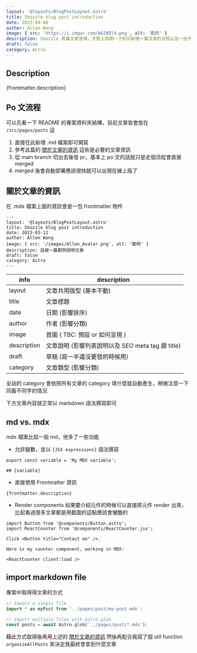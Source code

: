 ```yaml
---
layout: '@layouts/BlogPostLayout.astro'
title: Shozzle blog post introduction
date: 2023-04-08
author: Allen Wang
image: { src: 'https://i.imgur.com/b6Zd8l4.png', alt: '範例' }
description: Shozzle 首篇文章登場，大致上說明一下如何新增一篇文章的流程以及一些內容的說明
draft: false
category: Astro
---
```


## Description

<p>{frontmatter.description}</p>

## Po 文流程

可以先看一下 README 的專案資料夾結構，目前文章皆會放在 `/src/pages/posts` 這

1. 直接在此新增 .md 檔案即可開寫
2. 參考此篇的 [關於文章的資訊](#關於文章的資訊) 這些是必要的文章資訊
3. 從 main branch 切出去後發 pr，基本上 po 文的話就只是走個流程會直接 merged
4. merged 後會自動部署應該很快就可以出現在線上版了

## 關於文章的資訊

在 .mdx 檔案上面的資訊會是一包 frontmatter 物件

```markup
---
layout: '@layouts/BlogPostLayout.astro'
title: Shozzle blog post introduction
date: 2023-03-12
author: Allen Wang
image: { src: '/images/Allen_Avatar.png', alt: '範例' }
description: 這是一篇範例說明文章
draft: false
category: Astro
---
```

| info        | description                                       |
| ----------- | ------------------------------------------------- |
| layout      | 文章共用版型 (基本不動)                           |
| title       | 文章標題                                          |
| date        | 日期 (影響排序)                                   |
| author      | 作者 (影響分類)                                   |
| image       | 首圖 ( TBC: 預設 or 如何呈現 )                    |
| description | 文章說明 (影響列表說明以及 SEO meta tag 跟 title) |
| draft       | 草稿 (寫一半還沒要發的時候用)                     |
| category    | 文章類型 (影響分類)                               |

全站的 category 會依照所有文章的 category 填什麼就自動產生，稍微注意一下同義不同字的情況

下方文章內容就正常以 markdown 語法撰寫即可

## md vs. mdx

mdx 檔案比起一般 md，他多了一些功能

- 允許變數，並以 `{JSX expressions}` 語法撰寫

```
export const variable = 'My MDX variable';

## {variable}
```

- 直接使用 Frontmatter 資訊

```
{frontmatter.description}
```

- Render components 如果要介紹元件的時候可以直接將元件 render 出來，比起看過很多文章都是用截圖的這點應該會蠻酷的

```
import Button from '@components/Button.astro';
import ReactCounter from '@components/ReactCounter.jsx';

Click <Button title="Contact me" />.

Here is my counter component, working in MDX:

<ReactCounter client:load />
```

## import markdown file

專案中取得得文章的方式

```javascript
// Import a single file
import * as myPost from '../pages/post/my-post.mdx';

// Import multiple files with Astro.glob
const posts = await Astro.glob('../pages/post/*.mdx');
```

藉此方式取得後再用上述的 [關於文章的資訊](#關於文章的資訊) 然後再配合我寫了個 util function `organizeAllPosts` 來決定我最終會拿到什麼文章
